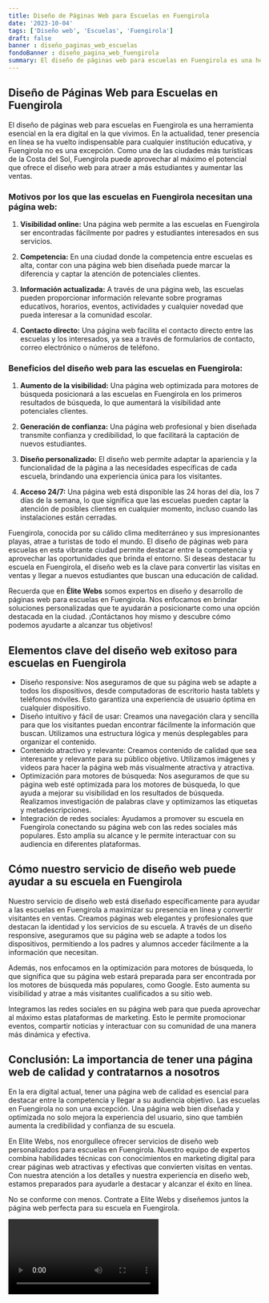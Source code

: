 ```yaml
---
title: Diseño de Páginas Web para Escuelas en Fuengirola
date: '2023-10-04'
tags: ['Diseño web', 'Escuelas', 'Fuengirola']
draft: false
banner : diseño_paginas_web_escuelas
fondoBanner : diseño_pagina_web_fuengirola
summary: El diseño de páginas web para escuelas en Fuengirola es una herramienta esencial en la era digital en la que vivimos. En la actualidad, tener presencia en línea se ha vuelto indispensable para cualquier institución educativa, y Fuengirola no es una excepción. Como una de las ciudades más turísticas de la Costa del Sol, Fuengirola puede aprovechar al máximo el potencial que ofrece el diseño web para atraer a más estudiantes y aumentar las ventas.
---
```


## **Diseño de Páginas Web para Escuelas en Fuengirola**

El diseño de páginas web para escuelas en Fuengirola es una herramienta esencial en la era digital en la que vivimos. En la actualidad, tener presencia en línea se ha vuelto indispensable para cualquier institución educativa, y Fuengirola no es una excepción. Como una de las ciudades más turísticas de la Costa del Sol, Fuengirola puede aprovechar al máximo el potencial que ofrece el diseño web para atraer a más estudiantes y aumentar las ventas.

### **Motivos por los que las escuelas en Fuengirola necesitan una página web:**

1. **Visibilidad online:** Una página web permite a las escuelas en Fuengirola ser encontradas fácilmente por padres y estudiantes interesados en sus servicios.

2. **Competencia:** En una ciudad donde la competencia entre escuelas es alta, contar con una página web bien diseñada puede marcar la diferencia y captar la atención de potenciales clientes.

3. **Información actualizada:** A través de una página web, las escuelas pueden proporcionar información relevante sobre programas educativos, horarios, eventos, actividades y cualquier novedad que pueda interesar a la comunidad escolar.

4. **Contacto directo:** Una página web facilita el contacto directo entre las escuelas y los interesados, ya sea a través de formularios de contacto, correo electrónico o números de teléfono.

### **Beneficios del diseño web para las escuelas en Fuengirola:**

1. **Aumento de la visibilidad:** Una página web optimizada para motores de búsqueda posicionará a las escuelas en Fuengirola en los primeros resultados de búsqueda, lo que aumentará la visibilidad ante potenciales clientes.

2. **Generación de confianza:** Una página web profesional y bien diseñada transmite confianza y credibilidad, lo que facilitará la captación de nuevos estudiantes.

3. **Diseño personalizado:** El diseño web permite adaptar la apariencia y la funcionalidad de la página a las necesidades específicas de cada escuela, brindando una experiencia única para los visitantes.

4. **Acceso 24/7:** Una página web está disponible las 24 horas del día, los 7 días de la semana, lo que significa que las escuelas pueden captar la atención de posibles clientes en cualquier momento, incluso cuando las instalaciones están cerradas.

Fuengirola, conocida por su cálido clima mediterráneo y sus impresionantes playas, atrae a turistas de todo el mundo. El diseño de páginas web para escuelas en esta vibrante ciudad permite destacar entre la competencia y aprovechar las oportunidades que brinda el entorno. Si deseas destacar tu escuela en Fuengirola, el diseño web es la clave para convertir las visitas en ventas y llegar a nuevos estudiantes que buscan una educación de calidad.

Recuerda que en **Élite Webs** somos expertos en diseño y desarrollo de páginas web para escuelas en Fuengirola. Nos enfocamos en brindar soluciones personalizadas que te ayudarán a posicionarte como una opción destacada en la ciudad. ¡Contáctanos hoy mismo y descubre cómo podemos ayudarte a alcanzar tus objetivos!

<GifSeo />

<Cta />

## Elementos clave del diseño web exitoso para escuelas en Fuengirola

- Diseño responsive: Nos aseguramos de que su página web se adapte a todos los dispositivos, desde computadoras de escritorio hasta tablets y teléfonos móviles. Esto garantiza una experiencia de usuario óptima en cualquier dispositivo.
- Diseño intuitivo y fácil de usar: Creamos una navegación clara y sencilla para que los visitantes puedan encontrar fácilmente la información que buscan. Utilizamos una estructura lógica y menús desplegables para organizar el contenido.
- Contenido atractivo y relevante: Creamos contenido de calidad que sea interesante y relevante para su público objetivo. Utilizamos imágenes y videos para hacer la página web más visualmente atractiva y atractiva.
- Optimización para motores de búsqueda: Nos aseguramos de que su página web esté optimizada para los motores de búsqueda, lo que ayuda a mejorar su visibilidad en los resultados de búsqueda. Realizamos investigación de palabras clave y optimizamos las etiquetas y metadescripciones.
- Integración de redes sociales: Ayudamos a promover su escuela en Fuengirola conectando su página web con las redes sociales más populares. Esto amplía su alcance y le permite interactuar con su audiencia en diferentes plataformas.

## Cómo nuestro servicio de diseño web puede ayudar a su escuela en Fuengirola

Nuestro servicio de diseño web está diseñado específicamente para ayudar a las escuelas en Fuengirola a maximizar su presencia en línea y convertir visitantes en ventas. Creamos páginas web elegantes y profesionales que destacan la identidad y los servicios de su escuela. A través de un diseño responsive, aseguramos que su página web se adapte a todos los dispositivos, permitiendo a los padres y alumnos acceder fácilmente a la información que necesitan.

Además, nos enfocamos en la optimización para motores de búsqueda, lo que significa que su página web estará preparada para ser encontrada por los motores de búsqueda más populares, como Google. Esto aumenta su visibilidad y atrae a más visitantes cualificados a su sitio web.

Integramos las redes sociales en su página web para que pueda aprovechar al máximo estas plataformas de marketing. Esto le permite promocionar eventos, compartir noticias y interactuar con su comunidad de una manera más dinámica y efectiva.

## Conclusión: La importancia de tener una página web de calidad y contratarnos a nosotros

En la era digital actual, tener una página web de calidad es esencial para destacar entre la competencia y llegar a su audiencia objetivo. Las escuelas en Fuengirola no son una excepción. Una página web bien diseñada y optimizada no solo mejora la experiencia del usuario, sino que también aumenta la credibilidad y confianza de su escuela.

En Elite Webs, nos enorgullece ofrecer servicios de diseño web personalizados para escuelas en Fuengirola. Nuestro equipo de expertos combina habilidades técnicas con conocimientos en marketing digital para crear páginas web atractivas y efectivas que convierten visitas en ventas. Con nuestra atención a los detalles y nuestra experiencia en diseño web, estamos preparados para ayudarle a destacar y alcanzar el éxito en línea.

No se conforme con menos. Contrate a Elite Webs y diseñemos juntos la página web perfecta para su escuela en Fuengirola.

<Video />

<CtaBot job='Escuelas' city='Fuengirola'/>

<Gmaps query='Fuengirola+españa+maps' />
